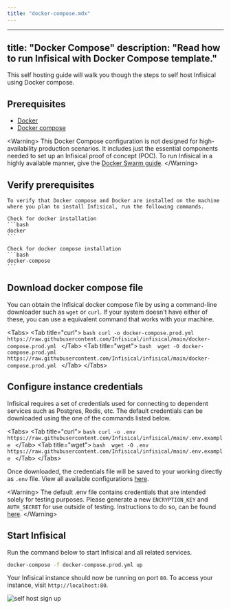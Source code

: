 ```yaml
---
title: "docker-compose.mdx"
---
```


---
title: "Docker Compose"
description: "Read how to run Infisical with Docker Compose template."
---
This self hosting guide will walk you though the steps to self host Infisical using Docker compose.

## Prerequisites
- [Docker](https://docs.docker.com/engine/install/)
- [Docker compose](https://docs.docker.com/compose/install/)

&lt;Warning&gt;
This Docker Compose configuration is not designed for high-availability production scenarios. 
It includes just the essential components needed to set up an Infisical proof of concept (POC). 
To run Infisical in a highly available manner, give the [Docker Swarm guide](/self-hosting/deployment-options/docker-swarm).
&lt;/Warning&gt;

## Verify prerequisites
    To verify that Docker compose and Docker are installed on the machine where you plan to install Infisical, run the following commands.

    Check for docker installation
    ```bash
    docker
    ```

    Check for docker compose installation
    ```bash
    docker-compose 
    ```

## Download docker compose file
You can obtain the Infisical docker compose file by using a command-line downloader such as `wget` or `curl`.
If your system doesn't have either of these, you can use a equivalent command that works with your machine.

&lt;Tabs&gt;
  &lt;Tab title="curl"&gt;
    ```bash
    curl -o docker-compose.prod.yml https://raw.githubusercontent.com/Infisical/infisical/main/docker-compose.prod.yml
    ```
  &lt;/Tab&gt;
  &lt;Tab title="wget"&gt;
    ```bash 
    wget -O docker-compose.prod.yml https://raw.githubusercontent.com/Infisical/infisical/main/docker-compose.prod.yml
    ```
  &lt;/Tab&gt;
&lt;/Tabs&gt;

## Configure instance credentials
Infisical requires a set of credentials used for connecting to dependent services such as Postgres, Redis, etc.
The default credentials can be downloaded using the one of the commands listed below. 

&lt;Tabs&gt;
  &lt;Tab title="curl"&gt;
    ```bash
      curl -o .env https://raw.githubusercontent.com/Infisical/infisical/main/.env.example
    ```
  &lt;/Tab&gt;
  &lt;Tab title="wget"&gt;
    ```bash 
      wget -O .env https://raw.githubusercontent.com/Infisical/infisical/main/.env.example
    ```
  &lt;/Tab&gt;
&lt;/Tabs&gt;

Once downloaded, the credentials file will be saved to your working directly as `.env` file.
View all available configurations [here](/self-hosting/configuration/envars).

&lt;Warning&gt;
  The default .env file contains credentials that are intended solely for testing purposes.
  Please generate a new `ENCRYPTION_KEY` and `AUTH_SECRET` for use outside of testing. 
  Instructions to do so, can be found [here](/self-hosting/configuration/envars).
&lt;/Warning&gt;

## Start Infisical
Run the command below to start Infisical and all related services. 

```bash
docker-compose -f docker-compose.prod.yml up
```

Your Infisical instance should now be running on port `80`. To access your instance, visit `http://localhost:80`.

![self host sign up](/images/self-hosting/applicable-to-all/selfhost-signup.png)
